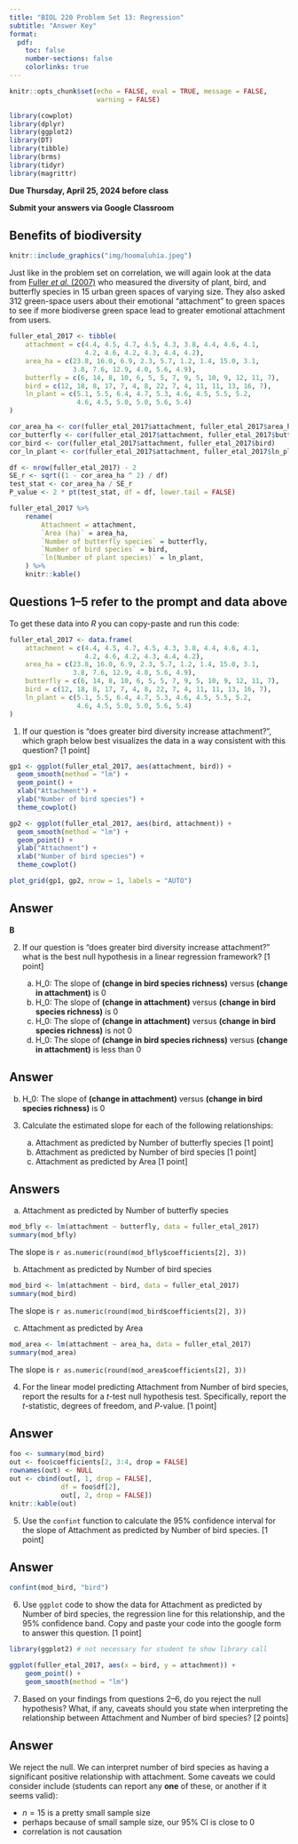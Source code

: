 ```yaml
---
title: "BIOL 220 Problem Set 13: Regression"
subtitle: "Answer Key"
format:
  pdf:
    toc: false
    number-sections: false
    colorlinks: true
---
```


```r
knitr::opts_chunk$set(echo = FALSE, eval = TRUE, message = FALSE, 
                      warning = FALSE)

library(cowplot)
library(dplyr)
library(ggplot2)
library(DT)
library(tibble)
library(brms)
library(tidyr)
library(magrittr)
```


**Due Thursday, April 25, 2024 before class**

**Submit your answers via Google Classroom**


## Benefits of biodiversity {.unnumbered}

```r
knitr::include_graphics("img/hoomaluhia.jpeg")
```

Just like in the problem set on correlation, we will again look at the data from [Fuller *et al.* (2007)](https://doi.org/10.1098/rsbl.2007.0149) who measured the diversity of plant, bird, and butterfly species in 15 urban green spaces of varying size. They also asked 312 green-space users about their emotional "attachment" to green spaces to see if more biodiverse green space lead to greater emotional attachment from users.


```r

fuller_etal_2017 <- tibble(
    attachment = c(4.4, 4.5, 4.7, 4.5, 4.3, 3.8, 4.4, 4.6, 4.1,
                   4.2, 4.6, 4.2, 4.3, 4.4, 4.2),
    area_ha = c(23.8, 16.0, 6.9, 2.3, 5.7, 1.2, 1.4, 15.0, 3.1, 
                3.8, 7.6, 12.9, 4.0, 5.6, 4.9),
    butterfly = c(6, 14, 8, 10, 6, 5, 5, 7, 9, 5, 10, 9, 12, 11, 7),
    bird = c(12, 18, 8, 17, 7, 4, 8, 22, 7, 4, 11, 11, 13, 16, 7),
    ln_plant = c(5.1, 5.5, 6.4, 4.7, 5.3, 4.6, 4.5, 5.5, 5.2, 
                 4.6, 4.5, 5.0, 5.0, 5.6, 5.4)
)

cor_area_ha <- cor(fuller_etal_2017$attachment, fuller_etal_2017$area_ha)
cor_butterfly <- cor(fuller_etal_2017$attachment, fuller_etal_2017$butterfly)
cor_bird <- cor(fuller_etal_2017$attachment, fuller_etal_2017$bird)
cor_ln_plant <- cor(fuller_etal_2017$attachment, fuller_etal_2017$ln_plant)

df <- nrow(fuller_etal_2017) - 2
SE_r <- sqrt((1 - cor_area_ha ^ 2) / df)
test_stat <- cor_area_ha / SE_r
P_value <- 2 * pt(test_stat, df = df, lower.tail = FALSE)

fuller_etal_2017 %>%
    rename(
        Attachment = attachment,
        `Area (ha)` = area_ha,
        `Number of butterfly species` = butterfly,
        `Number of bird species` = bird,
        `ln(Number of plant species)` = ln_plant,
    ) %>%
    knitr::kable()

```



::: {.callout-tip}
## Questions 1--5 refer to the prompt and data above

To get these data into *R* you can copy-paste and run this code:

```r
fuller_etal_2017 <- data.frame(
    attachment = c(4.4, 4.5, 4.7, 4.5, 4.3, 3.8, 4.4, 4.6, 4.1,
                   4.2, 4.6, 4.2, 4.3, 4.4, 4.2),
    area_ha = c(23.8, 16.0, 6.9, 2.3, 5.7, 1.2, 1.4, 15.0, 3.1, 
                3.8, 7.6, 12.9, 4.0, 5.6, 4.9),
    butterfly = c(6, 14, 8, 10, 6, 5, 5, 7, 9, 5, 10, 9, 12, 11, 7),
    bird = c(12, 18, 8, 17, 7, 4, 8, 22, 7, 4, 11, 11, 13, 16, 7),
    ln_plant = c(5.1, 5.5, 6.4, 4.7, 5.3, 4.6, 4.5, 5.5, 5.2, 
                 4.6, 4.5, 5.0, 5.0, 5.6, 5.4)
)
```

1. If our question is "does greater bird diversity increase attachment?", which graph below best visualizes the data in a way consistent with this question? [1 point]

```r
gp1 <- ggplot(fuller_etal_2017, aes(attachment, bird)) +
  geom_smooth(method = "lm") +
  geom_point() +
  xlab("Attachment") +
  ylab("Number of bird species") +
  theme_cowplot()

gp2 <- ggplot(fuller_etal_2017, aes(bird, attachment)) +
  geom_smooth(method = "lm") +
  geom_point() +
  ylab("Attachment") +
  xlab("Number of bird species") +
  theme_cowplot()

plot_grid(gp1, gp2, nrow = 1, labels = "AUTO")
```

::: {.callout-note appearance="simple"}
## Answer

**B**

:::

2. If our question is "does greater bird diversity increase attachment?" what is the best null hypothesis in a linear regression framework? [1 point]

    a. H_0: The slope of **(change in bird species richness)** versus **(change in attachment)** is 0
    b. H_0: The slope of **(change in attachment)** versus **(change in bird species richness)** is 0
    c. H_0: The slope of **(change in attachment)** versus **(change in bird species richness)** is not 0
    d. H_0: The slope of **(change in bird species richness)** versus **(change in attachment)** is less than 0

::: {.callout-note appearance="simple"}
## Answer

b. H_0: The slope of **(change in attachment)** versus **(change in bird species richness)** is 0

:::

3. Calculate the estimated slope for each of the following relationships:

    a. Attachment as predicted by Number of butterfly species [1 point]
    b. Attachment as predicted by Number of bird species [1 point]
    c. Attachment as predicted by Area [1 point]

::: {.callout-note appearance="simple"}
## Answers

a. Attachment as predicted by Number of butterfly species

```r
mod_bfly <- lm(attachment ~ butterfly, data = fuller_etal_2017)
summary(mod_bfly)
```

The slope is `r as.numeric(round(mod_bfly$coefficients[2], 3))`

b. Attachment as predicted by Number of bird species

```r
mod_bird <- lm(attachment ~ bird, data = fuller_etal_2017)
summary(mod_bird)
```

The slope is `r as.numeric(round(mod_bird$coefficients[2], 3))`

c. Attachment as predicted by Area

```r
mod_area <- lm(attachment ~ area_ha, data = fuller_etal_2017)
summary(mod_area)
```

The slope is `r as.numeric(round(mod_area$coefficients[2], 3))`

:::

4. For the linear model predicting Attachment from Number of bird species, report the results for a $t$-test null hypothesis test. Specifically, report the $t$-statistic, degrees of freedom, and $P$-value. [1 point]

::: {.callout-note appearance="simple"}
## Answer

```r
foo <- summary(mod_bird)
out <- foo$coefficients[2, 3:4, drop = FALSE]
rownames(out) <- NULL
out <- cbind(out[, 1, drop = FALSE], 
             df = foo$df[2], 
             out[, 2, drop = FALSE])
knitr::kable(out)
```

:::



5. Use the `confint` function to calculate the 95% confidence interval for the slope of Attachment as predicted by Number of bird species. [1 point]

::: {.callout-note appearance="simple"}
## Answer

```r
confint(mod_bird, "bird")
```

:::

6. Use `ggplot` code to show the data for Attachment as predicted by Number of bird species, the regression line for this relationship, and the 95% confidence band. Copy and paste your code into the google form to answer this question. [1 point]

```r
library(ggplot2) # not necessary for student to show library call

ggplot(fuller_etal_2017, aes(x = bird, y = attachment)) +
    geom_point() +
    geom_smooth(method = "lm")
```

7. Based on your findings from questions 2--6, do you reject the null hypothesis? What, if any, caveats should you state when interpreting the relationship between Attachment and Number of bird species? [2 points]

::: {.callout-note appearance="simple"}
## Answer

We reject the null. We can interpret number of bird species as having a significant positive relationship with attachment. Some caveats we could consider include (students can report any **one** of these, or another if it seems valid):

- $n = 15$ is a pretty small sample size
- perhaps because of small sample size, our 95% CI is close to 0
- correlation is not causation

:::

:::


